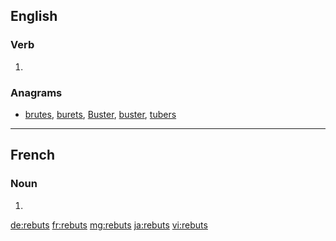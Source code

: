==English==

===Verb===
{{head|en}}

# {{en-third-person singular of|rebut}}

===Anagrams===
* [[brutes#English|brutes]], [[burets#English|burets]], [[Buster#English|Buster]], [[buster#English|buster]], [[tubers#English|tubers]]

----

==French==

===Noun===
{{head|fr|plural}}

# {{plural of|rebut|lang=fr}}

[[de:rebuts]]
[[fr:rebuts]]
[[mg:rebuts]]
[[ja:rebuts]]
[[vi:rebuts]]